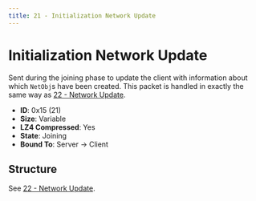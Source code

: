 ```yaml
---
title: 21 - Initialization Network Update
---
```


# Initialization Network Update

Sent during the joining phase to update the client with information about which `NetObj`s have been created. This packet is handled in exactly the same way as [22 - Network Update](./22-network-update.mdx).

- **ID**: 0x15 (21)
- **Size**: Variable
- **LZ4 Compressed**: Yes
- **State**: Joining
- **Bound To**: Server -> Client

## Structure

See [22 - Network Update](./22-network-update.mdx).
